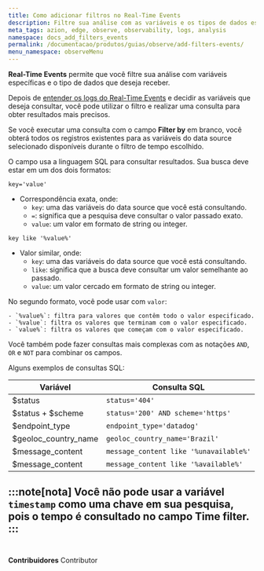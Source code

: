 ```yaml
---
title: Como adicionar filtros no Real-Time Events
description: Filtre sua análise com as variáveis e os tipos de dados específicos que você deseja receber.
meta_tags: azion, edge, observe, observability, logs, analysis
namespace: docs_add_filters_events
permalink: /documentacao/produtos/guias/observe/add-filters-events/
menu_namespace: observeMenu
---
```


**Real-Time Events** permite que você filtre sua análise com variáveis específicas e o tipo de dados que deseja receber.

Depois de [entender os logs do Real-Time Events](xxx) e decidir as variáveis que deseja consultar, você pode utilizar o filtro e realizar uma consulta para obter resultados mais precisos.

Se você executar uma consulta com o campo **Filter by** em branco, você obterá todos os registros existentes para as variáveis do data source selecionado disponíveis durante o filtro de tempo escolhido.

O campo usa a linguagem SQL para consultar resultados. Sua busca deve estar em um dos dois formatos:

`key='value'`

- Correspondência exata, onde:
   - `key`: uma das variáveis do data source que você está consultando.
   - `=`: significa que a pesquisa deve consultar o valor passado exato.
   - `value`: um valor em formato de string ou integer.

`key like '%value%'`

- Valor similar, onde:
   - `key`: uma das variáveis do data source que você está consultando.
   - `like`: significa que a busca deve consultar um valor semelhante ao passado.
   - `value`: um valor cercado em formato de string ou integer.

No segundo formato, você pode usar com `valor`:

    - `%value%`: filtra para valores que contêm todo o valor especificado.
    - `%value`: filtra os valores que terminam com o valor especificado.
    - `value%`: filtra os valores que começam com o valor especificado.

Você também pode fazer consultas mais complexas com as notações `AND`, `OR` e `NOT` para combinar os campos.

Alguns exemplos de consultas SQL:

| Variável | Consulta SQL |
| -------- | ------------ |
| $status | `status='404'` |
| $status + $scheme | `status='200' AND scheme='https'` |
| $endpoint_type | `endpoint_type='datadog'` |
| $geoloc_country_name | `geoloc_country_name='Brazil'` |
| $message_content | `message_content like '%unavailable%'` |
| $message_content | `message_content like '%available%'` |

:::note[nota]
Você não pode usar a variável `timestamp` como uma chave em sua pesquisa, pois o tempo é consultado no campo **Time filter**.
:::
<br /><br />
---


**Contribuidores** <ContributorList>Contributor</ContributorList>
